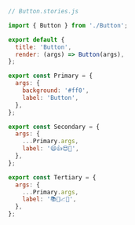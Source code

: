 ```js
// Button.stories.js

import { Button } from './Button';

export default {
  title: 'Button',
  render: (args) => Button(args),
};

export const Primary = {
  args: {
    background: '#ff0',
    label: 'Button',
  },
};

export const Secondary = {
  args: {
    ...Primary.args,
    label: '😄👍😍💯',
  },
};

export const Tertiary = {
  args: {
    ...Primary.args,
    label: '📚📕📈🤓',
  },
};
```
